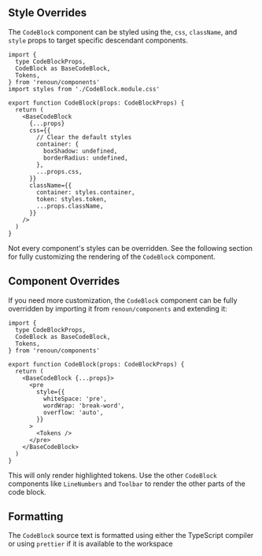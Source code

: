 ## Style Overrides

The `CodeBlock` component can be styled using the, `css`, `className`, and `style` props to target specific descendant components.

```tsx
import {
  type CodeBlockProps,
  CodeBlock as BaseCodeBlock,
  Tokens,
} from 'renoun/components'
import styles from './CodeBlock.module.css'

export function CodeBlock(props: CodeBlockProps) {
  return (
    <BaseCodeBlock
      {...props}
      css={{
        // Clear the default styles
        container: {
          boxShadow: undefined,
          borderRadius: undefined,
        },
        ...props.css,
      }}
      className={{
        container: styles.container,
        token: styles.token,
        ...props.className,
      }}
    />
  )
}
```

<Note>

Not every component's styles can be overridden. See the following section for
fully customizing the rendering of the `CodeBlock` component.

</Note>

## Component Overrides

If you need more customization, the `CodeBlock` component can be fully overridden by importing it from `renoun/components` and extending it:

```tsx filename="CodeBlock.tsx"
import {
  type CodeBlockProps,
  CodeBlock as BaseCodeBlock,
  Tokens,
} from 'renoun/components'

export function CodeBlock(props: CodeBlockProps) {
  return (
    <BaseCodeBlock {...props}>
      <pre
        style={{
          whiteSpace: 'pre',
          wordWrap: 'break-word',
          overflow: 'auto',
        }}
      >
        <Tokens />
      </pre>
    </BaseCodeBlock>
  )
}
```

<Note>

This will only render highlighted tokens. Use the other `CodeBlock` components
like `LineNumbers` and `Toolbar` to render the other parts of the code block.

</Note>

## Formatting

The `CodeBlock` source text is formatted using either the TypeScript compiler or using `prettier` if it is available to the workspace
